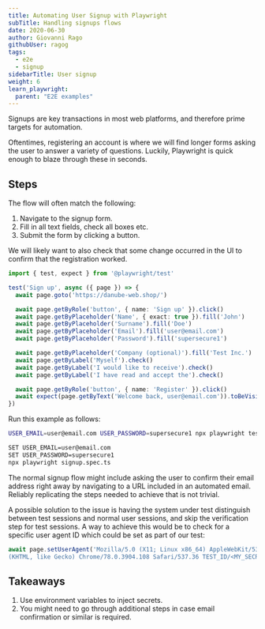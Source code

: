 ```yaml
---
title: Automating User Signup with Playwright
subTitle: Handling signups flows
date: 2020-06-30
author: Giovanni Rago
githubUser: ragog
tags:
  - e2e
  - signup
sidebarTitle: User signup
weight: 6
learn_playwright:
  parent: "E2E examples"
---
```



<PlaywrightCheckSuiteTryOut />

Signups are key transactions in most web platforms, and therefore prime targets for automation.

Oftentimes, registering an account is where we will find longer forms asking the user to answer a variety of questions. Luckily, Playwright is quick enough to blaze through these in seconds.


## Steps

The flow will often match the following:

1. Navigate to the signup form.
2. Fill in all text fields, check all boxes etc.
3. Submit the form by clicking a button.

We will likely want to also check that some change occurred in the UI to confirm that the registration worked.

```ts signup.spec.ts
import { test, expect } from '@playwright/test'

test('Sign up', async ({ page }) => {
  await page.goto('https://danube-web.shop/')

  await page.getByRole('button', { name: 'Sign up' }).click()
  await page.getByPlaceholder('Name', { exact: true }).fill('John')
  await page.getByPlaceholder('Surname').fill('Doe')
  await page.getByPlaceholder('Email').fill('user@email.com')
  await page.getByPlaceholder('Password').fill('supersecure1')

  await page.getByPlaceholder('Company (optional)').fill('Test Inc.')
  await page.getByLabel('Myself').check()
  await page.getByLabel('I would like to receive').check()
  await page.getByLabel('I have read and accept the').check()

  await page.getByRole('button', { name: 'Register' }).click()
  await expect(page.getByText('Welcome back, user@email.com')).toBeVisible()
})
```

Run this example as follows:


```sh
USER_EMAIL=user@email.com USER_PASSWORD=supersecure1 npx playwright test signup.spec.ts
```


```sh
SET USER_EMAIL=user@email.com
SET USER_PASSWORD=supersecure1
npx playwright signup.spec.ts
```



The normal signup flow might include asking the user to confirm their email address right away by navigating to a URL
included in an automated email. Reliably replicating the steps needed to achieve that is not trivial.

A possible solution to the issue is having the system under test distinguish between test sessions and normal user sessions,
and skip the verification step for test sessions. A way to achieve this would be to check for a specific user agent ID
which could be set as part of our test:

```js
await page.setUserAgent('Mozilla/5.0 (X11; Linux x86_64) AppleWebKit/537.36 \
(KHTML, like Gecko) Chrome/78.0.3904.108 Safari/537.36 TEST_ID/<MY_SECRET>');
```

## Takeaways

1. Use environment variables to inject secrets.
2. You might need to go through additional steps in case email confirmation or similar is required.
